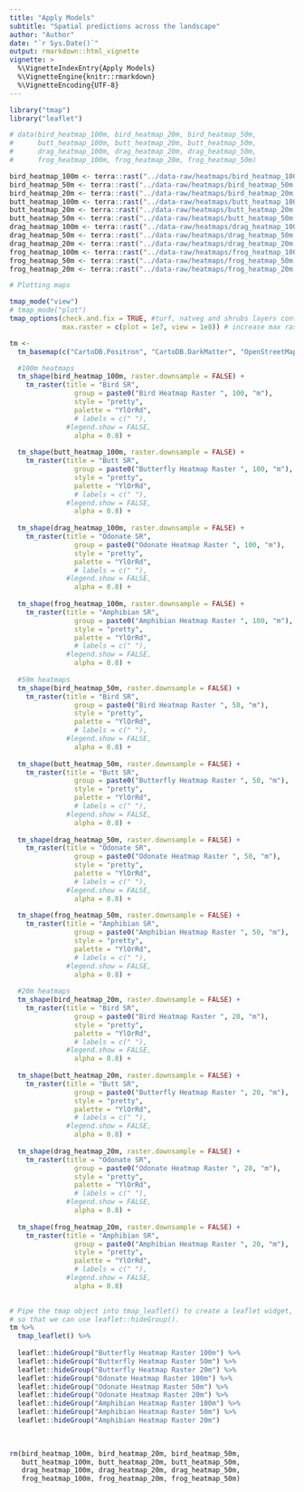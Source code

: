 ```yaml
---
title: "Apply Models"
subtitle: "Spatial predictions across the landscape"
author: "Author"
date: "`r Sys.Date()`"
output: rmarkdown::html_vignette
vignette: >
  %\VignetteIndexEntry{Apply Models}
  %\VignetteEngine{knitr::rmarkdown}
  %\VignetteEncoding{UTF-8}
---
```


```r

library("tmap")
library("leaflet")

# data(bird_heatmap_100m, bird_heatmap_20m, bird_heatmap_50m,
#      butt_heatmap_100m, butt_heatmap_20m, butt_heatmap_50m,
#      drag_heatmap_100m, drag_heatmap_20m, drag_heatmap_50m,
#      frog_heatmap_100m, frog_heatmap_20m, frog_heatmap_50m)

bird_heatmap_100m <- terra::rast("../data-raw/heatmaps/bird_heatmap_100m.tif")
bird_heatmap_50m <- terra::rast("../data-raw/heatmaps/bird_heatmap_50m.tif")
bird_heatmap_20m <- terra::rast("../data-raw/heatmaps/bird_heatmap_20m.tif")
butt_heatmap_100m <- terra::rast("../data-raw/heatmaps/butt_heatmap_100m.tif")
butt_heatmap_20m <- terra::rast("../data-raw/heatmaps/butt_heatmap_20m.tif")
butt_heatmap_50m <- terra::rast("../data-raw/heatmaps/butt_heatmap_50m.tif")
drag_heatmap_100m <- terra::rast("../data-raw/heatmaps/drag_heatmap_100m.tif")
drag_heatmap_50m <- terra::rast("../data-raw/heatmaps/drag_heatmap_50m.tif")
drag_heatmap_20m <- terra::rast("../data-raw/heatmaps/drag_heatmap_20m.tif")
frog_heatmap_100m <- terra::rast("../data-raw/heatmaps/frog_heatmap_100m.tif")
frog_heatmap_50m <- terra::rast("../data-raw/heatmaps/frog_heatmap_50m.tif")
frog_heatmap_20m <- terra::rast("../data-raw/heatmaps/frog_heatmap_20m.tif")
```

```r
# Plotting maps

tmap_mode("view")
# tmap_mode("plot")
tmap_options(check.and.fix = TRUE, #turf, natveg and shrubs layers contain invalid polygons
             max.raster = c(plot = 1e7, view = 1e8)) # increase max raster resolution 

tm <- 
  tm_basemap(c("CartoDB.Positron", "CartoDB.DarkMatter", "OpenStreetMap")) +

  #100m heatmaps
  tm_shape(bird_heatmap_100m, raster.downsample = FALSE) +
    tm_raster(title = "Bird SR",
                group = paste0("Bird Heatmap Raster ", 100, "m"),
                style = "pretty",
                palette = "YlOrRd",
                # labels = c(" "),
              #legend.show = FALSE,
                alpha = 0.8) +
  
  tm_shape(butt_heatmap_100m, raster.downsample = FALSE) +
    tm_raster(title = "Butt SR",
                group = paste0("Butterfly Heatmap Raster ", 100, "m"),
                style = "pretty",
                palette = "YlOrRd",
                # labels = c(" "),
              #legend.show = FALSE,
                alpha = 0.8) +
  
  tm_shape(drag_heatmap_100m, raster.downsample = FALSE) +
    tm_raster(title = "Odonate SR",
                group = paste0("Odonate Heatmap Raster ", 100, "m"),
                style = "pretty",
                palette = "YlOrRd",
                # labels = c(" "),
              #legend.show = FALSE,
                alpha = 0.8) +
  
  tm_shape(frog_heatmap_100m, raster.downsample = FALSE) +
    tm_raster(title = "Amphibian SR",
                group = paste0("Amphibian Heatmap Raster ", 100, "m"),
                style = "pretty",
                palette = "YlOrRd",
                # labels = c(" "),
              #legend.show = FALSE,
                alpha = 0.8) +
  
  #50m heatmaps
  tm_shape(bird_heatmap_50m, raster.downsample = FALSE) +
    tm_raster(title = "Bird SR",
                group = paste0("Bird Heatmap Raster ", 50, "m"),
                style = "pretty",
                palette = "YlOrRd",
                # labels = c(" "),
              #legend.show = FALSE,
                alpha = 0.8) +
  
  tm_shape(butt_heatmap_50m, raster.downsample = FALSE) +
    tm_raster(title = "Butt SR",
                group = paste0("Butterfly Heatmap Raster ", 50, "m"),
                style = "pretty",
                palette = "YlOrRd",
                # labels = c(" "),
              #legend.show = FALSE,
                alpha = 0.8) +
  
  tm_shape(drag_heatmap_50m, raster.downsample = FALSE) +
    tm_raster(title = "Odonate SR",
                group = paste0("Odonate Heatmap Raster ", 50, "m"),
                style = "pretty",
                palette = "YlOrRd",
                # labels = c(" "),
              #legend.show = FALSE,
                alpha = 0.8) +
  
  tm_shape(frog_heatmap_50m, raster.downsample = FALSE) +
    tm_raster(title = "Amphibian SR",
                group = paste0("Amphibian Heatmap Raster ", 50, "m"),
                style = "pretty",
                palette = "YlOrRd",
                # labels = c(" "),
              #legend.show = FALSE,
                alpha = 0.8) +
  
  #20m heatmaps
  tm_shape(bird_heatmap_20m, raster.downsample = FALSE) +
    tm_raster(title = "Bird SR",
                group = paste0("Bird Heatmap Raster ", 20, "m"),
                style = "pretty",
                palette = "YlOrRd",
                # labels = c(" "),
              #legend.show = FALSE,
                alpha = 0.8) +
  
  tm_shape(butt_heatmap_20m, raster.downsample = FALSE) +
    tm_raster(title = "Butt SR",
                group = paste0("Butterfly Heatmap Raster ", 20, "m"),
                style = "pretty",
                palette = "YlOrRd",
                # labels = c(" "),
              #legend.show = FALSE,
                alpha = 0.8) +
  
  tm_shape(drag_heatmap_20m, raster.downsample = FALSE) +
    tm_raster(title = "Odonate SR",
                group = paste0("Odonate Heatmap Raster ", 20, "m"),
                style = "pretty",
                palette = "YlOrRd",
                # labels = c(" "),
              #legend.show = FALSE,
                alpha = 0.8) +
  
  tm_shape(frog_heatmap_20m, raster.downsample = FALSE) +
    tm_raster(title = "Amphibian SR",
                group = paste0("Amphibian Heatmap Raster ", 20, "m"),
                style = "pretty",
                palette = "YlOrRd",
                # labels = c(" "),
              #legend.show = FALSE,
                alpha = 0.8) 
  
```


```r
# Pipe the tmap object into tmap_leaflet() to create a leaflet widget,
# so that we can use leaflet::hideGroup().
tm %>% 
  tmap_leaflet() %>%
  
  leaflet::hideGroup("Butterfly Heatmap Raster 100m") %>%
  leaflet::hideGroup("Butterfly Heatmap Raster 50m") %>% 
  leaflet::hideGroup("Butterfly Heatmap Raster 20m") %>% 
  leaflet::hideGroup("Odonate Heatmap Raster 100m") %>% 
  leaflet::hideGroup("Odonate Heatmap Raster 50m") %>% 
  leaflet::hideGroup("Odonate Heatmap Raster 20m") %>% 
  leaflet::hideGroup("Amphibian Heatmap Raster 100m") %>% 
  leaflet::hideGroup("Amphibian Heatmap Raster 50m") %>% 
  leaflet::hideGroup("Amphibian Heatmap Raster 20m")
  
  
```

```r
rm(bird_heatmap_100m, bird_heatmap_20m, bird_heatmap_50m,
   butt_heatmap_100m, butt_heatmap_20m, butt_heatmap_50m,
   drag_heatmap_100m, drag_heatmap_20m, drag_heatmap_50m,
   frog_heatmap_100m, frog_heatmap_20m, frog_heatmap_50m)
```

